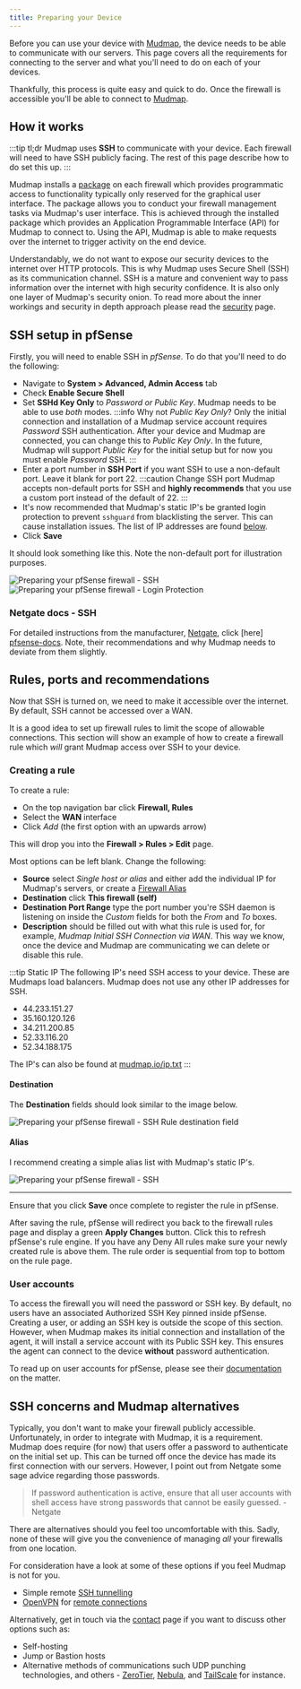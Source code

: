 ```yaml
---
title: Preparing your Device
---
```



Before you can use your device with [Mudmap], the device needs to be able to
communicate with our servers. This page covers all the requirements for 
connecting to the server and what you'll need to do on each of your devices.

Thankfully, this process is quite easy and quick to do. Once the firewall is 
accessible you'll be able to connect to [Mudmap].

## How it works

:::tip tl;dr
Mudmap uses **SSH** to communicate with your device. Each firewall will 
need to have SSH publicly facing. The rest of this page describe how to do 
set this up. 
:::

Mudmap installs a [package] on each firewall which provides programmatic 
access to functionality typically only reserved for the graphical user 
interface. The package allows you to conduct your firewall management tasks 
via Mudmap's user interface. This is achieved through the installed package 
which provides an Application Programmable Interface (API) for Mudmap to 
connect to. Using the API, Mudmap is able to make requests over the 
internet to trigger activity on the end device. 

Understandably, we do not want to expose our security devices to the internet
over HTTP protocols. This is why Mudmap uses Secure Shell (SSH) as its 
communication channel. SSH is a mature and convenient way to pass 
information over the internet with high security confidence. It is also 
only one layer of Mudmap's security onion. To read more about the inner 
workings and security in depth approach please read the [security] page.

## SSH setup in pfSense

Firstly, you will need to enable SSH in *pfSense*. To do that you'll need to
do the following:

- Navigate to **System > Advanced, Admin Access** tab
- Check **Enable Secure Shell**
- Set **SSHd Key Only** to *Password or Public Key*. Mudmap needs to be 
  able to use *both* modes.
  :::info Why not *Public Key Only*?
  Only the initial connection and installation of a Mudmap service account
  requires *Password* SSH authentication. After your device and Mudmap are
  connected, you can change this to *Public Key Only*. In the future, Mudmap
  will support *Public Key* for the initial setup but for now you must enable
  *Password* SSH.
  ::: 
- Enter a port number in **SSH Port** if you want SSH to use a non-default 
  port. Leave it blank for 
  port 22.
  :::caution Change SSH port
  Mudmap accepts non-default ports for SSH and **highly recommends** that you
  use a custom port instead of the default of 22.
  :::
- It's now recommended that Mudmap's static IP's be granted login protection to
  prevent `sshguard` from blacklisting the server. This can cause installation
  issues. The list of IP addresses are found [below](#creating-a-rule).
- Click **Save**

It should look something like this. Note the non-default port for illustration
purposes.


<div style={{textAlign: 'center'}}>
<img  alt="Preparing your pfSense firewall - SSH" src={useBaseUrl
('img/preparing-device-ssh-pfsense.png')} />
</div>

<div style={{textAlign: 'center'}}>
  <img  alt="Preparing your pfSense firewall - Login Protection" src={useBaseUrl
  ('img/login-protection.png')} />
</div>

### Netgate docs - SSH

For detailed instructions from the manufacturer, [Netgate], click [here]
[pfsense-docs]. Note, their recommendations and why Mudmap needs to deviate 
from them slightly.

## Rules, ports and recommendations

Now that SSH is turned on, we need to make it accessible over the internet. 
By default, SSH cannot be accessed over a WAN. 

It is a good idea to set up firewall rules to limit the scope of allowable 
connections. This section will show an example of how to create a firewall 
rule which *will* grant Mudmap access over SSH to your device. 

### Creating a rule

To create a rule:

- On the top navigation bar click **Firewall, Rules**
- Select the **WAN** interface
- Click *Add* (the first option with an upwards arrow)

This will drop you into the **Firewall > Rules > Edit** page.

Most options can be left blank. Change the following:

- **Source** select *Single host or alias* and either add the individual IP 
  for Mudmap's servers, or create a [Firewall Alias](#alias)
- **Destination** click **This firewall (self)**
- **Destination Port Range** type the port number you're SSH daemon is 
  listening on inside the *Custom* fields for both the *From* and *To* boxes.
- **Description** should be filled out with what this rule is used for, for 
  example, *Mudmap Initial SSH Connection via WAN*. This way we know, once 
  the device and Mudmap are communicating we can delete or disable this rule.

:::tip Static IP
The following IP's need SSH access to your device. These are Mudmaps load 
balancers. Mudmap does not use any other IP addresses for SSH.
- 44.233.151.27
- 35.160.120.126 
- 34.211.200.85
- 52.33.116.20
- 52.34.188.175

The IP's can also be found at [mudmap.io/ip.txt](https://mudmap.io/ip.txt)
:::

#### Destination 

The **Destination** fields should look similar to the image below. 

<div style={{textAlign: 'center'}}>
<img  alt="Preparing your pfSense firewall - SSH Rule destination field" src=
{useBaseUrl
('img/preparing-device-ssh-rule-destination.png')} />
</div>


#### Alias

I recommend creating a simple alias list with Mudmap's static IP's.

<div style={{textAlign: 'center'}}>
<img  alt="Preparing your pfSense firewall - SSH" src={useBaseUrl
('img/mudmap-ssh-alias-ip.png')} />
</div>

--- 

Ensure that you click **Save** once complete to register the rule in pfSense.

After saving the rule, pfSense will redirect you back to the firewall rules 
page and display a green **Apply Changes** button. Click this to refresh 
pfSense's rule engine. If you have any Deny All rules make sure your newly 
created rule is above them. The rule order is sequential from top to bottom 
on the rule page.

### User accounts

To access the firewall you will need the password or SSH key. By default, 
no users have an associated Authorized SSH Key pinned inside pfSense. 
Creating a user, or adding an SSH key is outside the scope of this section. 
However, when Mudmap makes its initial connection and installation of the 
agent, it will install a service account with its Public SSH key. This 
ensures the agent can connect to the device **without** password 
authentication.

To read up on user accounts for pfSense, please see their 
[documentation][pf-user-docs] on the matter.

## SSH concerns and Mudmap alternatives

Typically, you don't want to make your firewall publicly accessible. 
Unfortunately, in order to integrate with Mudmap, it is a requirement. 
Mudmap does require (for now) that users offer a password to authenticate on 
the initial set up. This can be turned off once the device has made its 
first connection with our servers. However, I point out from Netgate some 
sage advice regarding those passwords.

> If password authentication is active, ensure that all user accounts with
> shell access have strong passwords that cannot be easily guessed. - Netgate
 
There are alternatives should you feel too uncomfortable with this. Sadly, 
none of these will give you the convenience of managing *all* your firewalls 
from one location.

For consideration have a look at some of these options if you feel Mudmap is 
not for you. 

- Simple remote [SSH tunnelling][ssh-video]
- [OpenVPN] for [remote connections][remote-video]

Alternatively, get in touch via the [contact] page if you want 
to discuss other options such as:

- Self-hosting
- Jump or Bastion hosts
- Alternative methods of communications such UDP 
  punching technologies, and others - [ZeroTier], [Nebula], and [TailScale] 
  for instance.

[mudmap]: https://mudmap.io/
[netgate]: https://netgate.com/
[pfsense-docs]: https://docs.netgate.com/pfsense/en/latest/recipes/ssh-access.html#User_Access
[pf-user-docs]: https://docs.netgate.com/pfsense/en/latest/usermanager/index.html
[contact]: https://mudmap.io/contact
[zerotier]: https://zerotier.com
[nebula]: https://defined.net
[tailscale]: https://tailscale.com
[openvpn]: https://openvpn.net
[ssh-video]: https://www.youtube.com/watch?v=MVoe3mX_UZQ&ab_channel=LawrenceSystems
[remote-video]: https://www.youtube.com/watch?v=PgielyUFGeQ&ab_channel=LawrenceSystems
[security]: /security
[package]: https://github.com/jaredhendrickson13/pfsense-api
